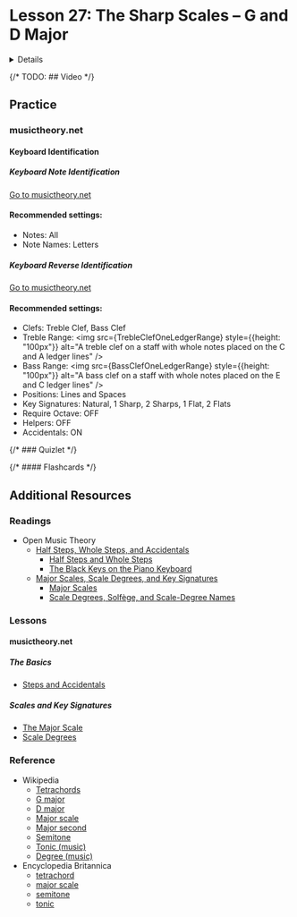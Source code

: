 

# Lesson 27: The Sharp Scales – G and D Major

<Details summary="Learning Objectives">
  * **1.A:** Identify whether the distance between two notes is a whole step or a half step.
  * **1.B:** Build tetrachords using a pattern of whole and half steps.
  * **1.C:** Build sharp and flat major scales using tetrachords, starting on a keynote.
  * **1.D:** Identify the degrees/steps/tones of a scale.
</Details>

{/* TODO: ## Video */}

## Practice

### musictheory.net

#### Keyboard Identification

##### Keyboard Note Identification

<a className="button button--outline button--info" href="https://www.musictheory.net/exercises/keyboard">Go to musictheory.net</a>

#### Recommended settings:
- Notes: All
- Note Names: Letters

##### Keyboard Reverse Identification

<a className="button button--outline button--info" href="https://www.musictheory.net/exercises/keyboard-reverse">Go to musictheory.net</a>

#### Recommended settings:
- Clefs: Treble Clef, Bass Clef
- Treble Range: <img src={TrebleClefOneLedgerRange} style={{height: "100px"}} alt="A treble clef on a staff with whole notes placed on the C and A ledger lines" />
- Bass Range: <img src={BassClefOneLedgerRange} style={{height: "100px"}} alt="A bass clef on a staff with whole notes placed on the E and C ledger lines" />
- Positions: Lines and Spaces
- Key Signatures: Natural, 1 Sharp, 2 Sharps, 1 Flat, 2 Flats
- Require Octave: OFF
- Helpers: OFF
- Accidentals: ON

{/* ### Quizlet */}

{/* #### Flashcards */}

## Additional Resources

### Readings

- Open Music Theory
  - [Half Steps, Whole Steps, and Accidentals](https://viva.pressbooks.pub/openmusictheory/chapter/half-and-whole-steps/)
    - [Half Steps and Whole Steps](https://viva.pressbooks.pub/openmusictheory/chapter/half-and-whole-steps/#chapter-1384-section-1)
    - [The Black Keys on the Piano Keyboard](https://viva.pressbooks.pub/openmusictheory/chapter/half-and-whole-steps/#chapter-1384-section-3)
  - [Major Scales, Scale Degrees, and Key Signatures](https://viva.pressbooks.pub/openmusictheory/chapter/half-and-whole-steps/)
    - [Major Scales](https://viva.pressbooks.pub/openmusictheory/chapter/major-scales/#chapter-82-section-1)
    - [Scale Degrees, Solfège, and Scale-Degree Names](https://viva.pressbooks.pub/openmusictheory/chapter/major-scales/#chapter-82-section-2)

### Lessons

#### musictheory.net

##### The Basics
- [Steps and Accidentals](https://www.musictheory.net/lessons/20)

##### Scales and Key Signatures
- [The Major Scale](https://www.musictheory.net/lessons/21)
- [Scale Degrees](https://www.musictheory.net/lessons/23)

### Reference
- Wikipedia
  - [Tetrachords](https://en.wikipedia.org/wiki/Tetrachord)
  - [G major](https://en.wikipedia.org/wiki/G_major)
  - [D major](https://en.wikipedia.org/wiki/D_major)
  - [Major scale](https://en.wikipedia.org/wiki/Major_scale)
  - [Major second](https://en.wikipedia.org/wiki/Major_second)
  - [Semitone](https://en.wikipedia.org/wiki/Semitone)
  - [Tonic (music)](https://en.wikipedia.org/wiki/Tonic_(music))
  - [Degree (music)](https://en.wikipedia.org/wiki/Degree_(music))
- Encyclopedia Britannica
  - [tetrachord](https://www.britannica.com/art/tetrachord)
  - [major scale](https://www.britannica.com/art/major-scale)
  - [semitone](https://www.britannica.com/art/semitone)
  - [tonic](https://www.britannica.com/art/tonic-music)
    